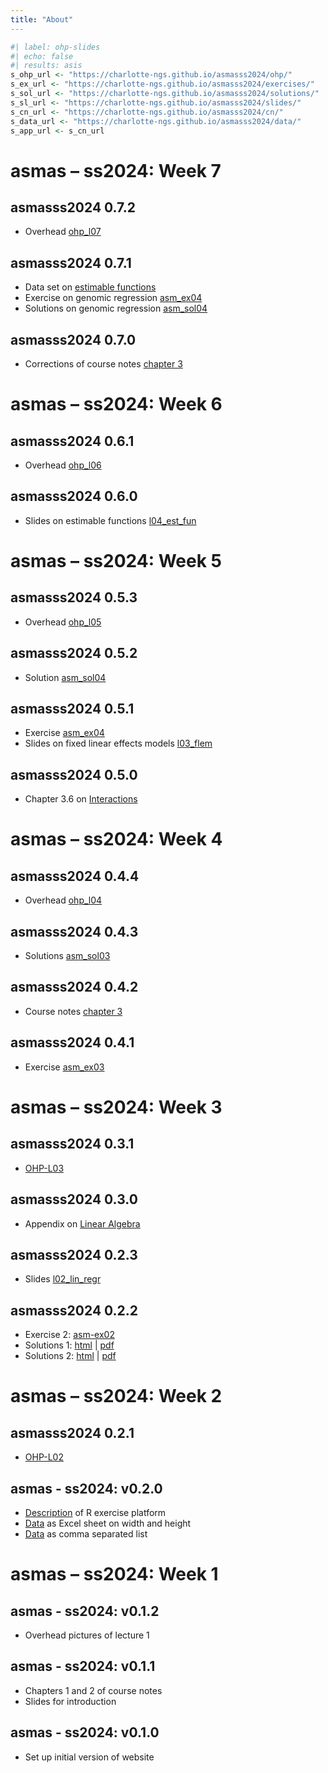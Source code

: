 ```yaml
---
title: "About"
---
```


```r
#| label: ohp-slides
#| echo: false
#| results: asis
s_ohp_url <- "https://charlotte-ngs.github.io/asmasss2024/ohp/"
s_ex_url <- "https://charlotte-ngs.github.io/asmasss2024/exercises/"
s_sol_url <- "https://charlotte-ngs.github.io/asmasss2024/solutions/"
s_sl_url <- "https://charlotte-ngs.github.io/asmasss2024/slides/"
s_cn_url <- "https://charlotte-ngs.github.io/asmasss2024/cn/"
s_data_url <- "https://charlotte-ngs.github.io/asmasss2024/data/"
s_app_url <- s_cn_url
```

# asmas -- ss2024: Week 7

## asmasss2024 0.7.2

* Overhead [ohp_l07](`r paste0(s_ohp_url, "20240408_ohp_l07.pdf", collapse = "")`)

## asmasss2024 0.7.1

* Data set on [estimable functions](`r paste0(s_data_url, "est_fun_breed_data.csv", collapse = "")`)
* Exercise on genomic regression [asm_ex04](`r paste0(s_ex_url, "asm_ex05/asm_ex05.html", collapse = "")`)
* Solutions on genomic regression [asm_sol04](`r paste0(s_sol_url, "asm_sol05/asm_sol05.html", collapse = "")`)

## asmasss2024 0.7.0

* Corrections of course notes [chapter 3](`r paste0(s_cn_url, "flem.pdf", collapse = "")`)

# asmas -- ss2024: Week 6

## asmasss2024 0.6.1

* Overhead [ohp_l06](`r paste0(s_ohp_url, "20240325_ohp_l06.pdf", collapse = "")`)

## asmasss2024 0.6.0

* Slides on estimable functions [l04_est_fun](`r paste0(s_sl_url, "l04_est_fun/l04_est_fun.pdf", collapse = "")`)

# asmas -- ss2024: Week 5

## asmasss2024 0.5.3

* Overhead [ohp_l05](`r paste0(s_ohp_url, "20240318_ohp_l05.pdf", collapse = "")`)

## asmasss2024 0.5.2

* Solution [asm_sol04](`r paste0(s_sol_url, "asm_sol04/asm_sol04.html", collapse = "")`)

## asmasss2024 0.5.1

* Exercise [asm_ex04](`r paste0(s_ex_url, "asm_ex04/asm_ex04.html", collapse = "")`)
* Slides on fixed linear effects models [l03_flem](`r paste0(s_sl_url, "l03_flem/l03_flem.pdf", collapse = "")`)

## asmasss2024 0.5.0

* Chapter 3.6 on [Interactions](`r paste0(s_cn_url, "interactions.pdf", collapse = "")`)

# asmas -- ss2024: Week 4

## asmasss2024 0.4.4

* Overhead [ohp_l04](`r paste0(s_ohp_url, "20240311_ohp_l04.pdf", collapse = "")`)

## asmasss2024 0.4.3

* Solutions [asm_sol03](`r paste0(s_sol_url, "asm_sol03/asm_sol03.html", collapse = "")`)

## asmasss2024 0.4.2

* Course notes [chapter 3](`r paste0(s_cn_url, "flem.pdf", collapse = "")`)

## asmasss2024 0.4.1

* Exercise [asm_ex03](`r paste0(s_ex_url, "asm_ex03/asm_ex03.html", collapse = "")`)

# asmas -- ss2024: Week 3

## asmasss2024 0.3.1

* [OHP-L03](`r paste0(s_ohp_url, "20240304_ohp_l03.pdf", collapse = "")`)


## asmasss2024 0.3.0

* Appendix on [Linear Algebra](`r paste0(s_app_url, "099_Appendix_A_LinAlg.pdf", collapse="")`) 

## asmasss2024 0.2.3

* Slides [l02_lin_regr](`r paste0(s_sl_url, "l02_lin_regr/l02_lin_regr.pdf", collapse = "")`)

## asmasss2024 0.2.2

* Exercise 2: [asm-ex02](`r paste0(s_ex_url, "asm_ex02/asm_ex02.html", collapse = "")`)
* Solutions 1: [html](`r paste0(s_sol_url, "asm_sol01/asm_sol01.html", collapse = "")`) | [pdf](`r paste0(s_sol_url, "asm_sol01/asm_sol01.pdf", collapse = "")`)
* Solutions 2: [html](`r paste0(s_sol_url, "asm_sol02/asm_sol02.html", collapse = "")`) | [pdf](`r paste0(s_sol_url, "asm_sol02/asm_sol02.pdf", collapse = "")`)


# asmas -- ss2024: Week 2

## asmasss2024 0.2.1

* [OHP-L02](`r paste0(s_ohp_url, "20240226_ohp_l02.pdf", collapse = "")`)


## asmas - ss2024: v0.2.0

* [Description](https://charlotte-ngs.github.io/asmasss2024/misc/rexpf/rexpf_docu.html) of R exercise platform
* [Data](https://charlotte-ngs.github.io/asmasss2024/data/asm_width_height.xlsx) as Excel sheet on width and height
* [Data](https://charlotte-ngs.github.io/asmasss2024/data/asm_width_height.csv) as comma separated list


# asmas -- ss2024: Week 1

## asmas - ss2024: v0.1.2

* Overhead pictures of lecture 1

## asmas - ss2024: v0.1.1

* Chapters 1 and 2 of course notes
* Slides for introduction

## asmas - ss2024: v0.1.0

* Set up initial version of website

